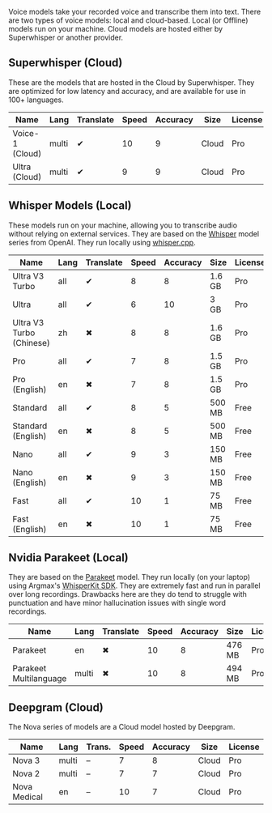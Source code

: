 Voice models take your recorded voice and transcribe them into text. There are two types of voice models: local and cloud-based. Local (or Offline) models run on your machine. Cloud models are hosted either by Superwhisper or another provider.

## Superwhisper (Cloud)

These are the models that are hosted in the Cloud by Superwhisper. They are optimized for low latency and accuracy, and are available for use in 100+ languages.

| Name            | Lang  | Translate | Speed | Accuracy | Size  | License |
| --------------- | ----- | --------- | ----- | -------- | ----- | ------- |
| Voice-1 (Cloud) | multi | ✔        | 10    | 9        | Cloud | Pro     |
| Ultra (Cloud)   | multi | ✔        | 9     | 9        | Cloud | Pro     |

## Whisper Models (Local)

These models run on your machine, allowing you to transcribe audio without relying on external services.
They are based on the [Whisper](https://github.com/openai/whisper) model series from OpenAI. They run locally using [whisper.cpp](https://github.com/ggerganov/whisper.cpp).

| Name                     | Lang | Translate | Speed | Accuracy | Size   | License |
| ------------------------ | ---- | --------- | ----- | -------- | ------ | ------- |
| Ultra V3 Turbo           | all  | ✔        | 8     | 8        | 1.6 GB | Pro     |
| Ultra                    | all  | ✔        | 6     | 10       | 3 GB   | Pro     |
| Ultra V3 Turbo (Chinese) | zh   | ✖        | 8     | 8        | 1.6 GB | Pro     |
| Pro                      | all  | ✔        | 7     | 8        | 1.5 GB | Pro     |
| Pro (English)            | en   | ✖        | 7     | 8        | 1.5 GB | Pro     |
| Standard                 | all  | ✔        | 8     | 5        | 500 MB | Free    |
| Standard (English)       | en   | ✖        | 8     | 5        | 500 MB | Free    |
| Nano                     | all  | ✔        | 9     | 3        | 150 MB | Free    |
| Nano (English)           | en   | ✖        | 9     | 3        | 150 MB | Free    |
| Fast                     | all  | ✔        | 10    | 1        | 75 MB  | Free    |
| Fast (English)           | en   | ✖        | 10    | 1        | 75 MB  | Free    |

## Nvidia Parakeet (Local)

They are based on the [Parakeet](https://huggingface.co/nvidia/parakeet-tdt-0.6b-v2) model. They run locally (on your laptop) using Argmax's [WhisperKit SDK](https://github.com/argmaxinc/whisperkit). They are extremely fast and run in parallel over long recordings. Drawbacks here are they do tend to struggle with punctuation and have minor hallucination issues with single word recordings.

| Name                   | Lang  | Translate | Speed | Accuracy | Size   | License |
| ---------------------- | ----- | --------- | ----- | -------- | ------ | ------- |
| Parakeet               | en    | ✖        | 10    | 8        | 476 MB | Pro     |
| Parakeet Multilanguage | multi | ✖        | 10    | 8        | 494 MB | Pro     |

## Deepgram (Cloud)

The Nova series of models are a Cloud model hosted by Deepgram.

| Name         | Lang  | Trans. | Speed | Accuracy | Size  | License |
| ------------ | ----- | ------ | ----- | -------- | ----- | ------- |
| Nova 3       | multi | –      | 7     | 8        | Cloud | Pro     |
| Nova 2       | multi | –      | 7     | 7        | Cloud | Pro     |
| Nova Medical | en    | –      | 10    | 7        | Cloud | Pro     |
